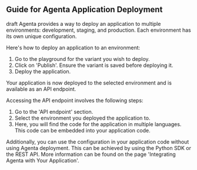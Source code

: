 ## Guide for Agenta Application Deployment
draft
Agenta provides a way to deploy an application to multiple environments: development, staging, and production. Each environment has its own unique configuration.

Here's how to deploy an application to an environment:

1. Go to the playground for the variant you wish to deploy.
2. Click on 'Publish'. Ensure the variant is saved before deploying it.
3. Deploy the application.

Your application is now deployed to the selected environment and is available as an API endpoint.

Accessing the API endpoint involves the following steps:

1. Go to the 'API endpoint' section.
2. Select the environment you deployed the application to.
3. Here, you will find the code for the application in multiple languages. This code can be embedded into your application code.

Additionally, you can use the configuration in your application code without using Agenta deployment. This can be achieved by using the Python SDK or the REST API. More information can be found on the page 'Integrating Agenta with Your Application'.